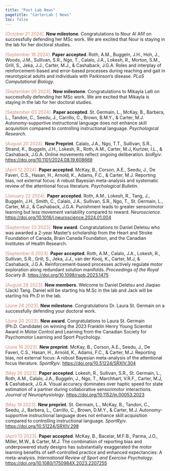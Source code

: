 ```yaml
---
title: "Past Lab News"
pagetitle: "CarterLab | News"
toc: false
---
```


<font color="#d08770">[October 21 2024].</font> **New milestone**. Congratulations to Nour Al Afif on successfully defending her MSc work. We are excited that Nour is staying in the lab for her doctoral studies.

<font color="#d08770">[September 18 2024].</font> **Paper accepted**. Roth, A.M., Buggeln, J.H., Hoh, J., Woods, J.M., Sullivan, S.R., Ngo, T., Calalo, J.A., Lokesh, R., Morton, S.M., Grill, S., Jeka, J.J., Carter, M.J., & Cashaback, J.G.A. Roles and interplay of reinforcement-based and error-based processes during reaching and gait in neurotypical adults and individuals with Parkinson's disease. *PLoS Computational Biology*.

<font color="#d08770">[September 05 2024].</font> **New milestone**. Congratulations to Mikayla Lalli on successfully defending her MSc work. We are excited that Mikayla is staying in the lab for her doctoral studies.

<font color="#d08770">[September 03 2024].</font> **Paper accepted**. St. Germain, L., McKay, B., Barbera, L., Tandon, C., Seedu, J., Carrillo, C., Brown, B.M.Y., & Carter, M.J. Autonomy-supportive instructional language does not enhance skill acquisition compared to controlling instructional language. *Psychological Research*.

<font color="#d08770">[August 20 2024].</font> **New Preprint**. Calalo, J.A., Ngo, T.T., Sullivan, S.R., Strand, K., Buggeln, J.H., Lokesh, R., Roth, A.M., Carter, M.J, Kurtzer, I.L., & Cashaback, J.G.A. Online movements reflect ongoing deliberation. *bioR$\chi$iv*. [https://doi.org/10.1101/2024.08.19.608669](https://doi.org/10.1101/2024.08.19.608669){target="_blank"}

<font color="#d08770">[April 12 2024].</font> **Paper accepted**. McKay, B., Corson, A.E., Seedu, J., De Faveri, C.S., Hasan, H., Arnold, K., Adams, F.C., & Carter, M.J. Reporting bias, not external focus: A robust Bayesian meta-analysis and systematic review of the attentional focus literature. *Psychological Bulletin*.

<font color="#d08770">[January 22 2024].</font> **Paper accepted**. Roth, A.M., Lokesh, R., Tang, J., Buggeln, J.H., Smith, C., Calalo, J.A., Sullivan, S.R., Ngo, T., St. Germain, L., Carter, M.J., & Cashaback, J.G.A. Punishment leads to greater sensorimotor learning but less movement variability compared to reward. *Neuroscience*. [https://doi.org/10.1016/j.neuroscience.2024.01.004](https://doi.org/10.1016/j.neuroscience.2024.01.004){target="_blank"}

<font color="#d08770">[September 22 2023].</font> **New award**. Congratulations to Daniel Deletsu who was awarded a 2-year Master's scholarship from the Heart and Stroke Foundation of Canada, Brain Canada Foundation, and the Canadian Institutes of Health Research.

<font color="#d08770">[September 6 2023].</font> **Paper accepted**. Roth, A.M., Calalo, J.A., Lokesh, R., Sullivan, S.R., Grill, S., Jeka, J.J., van der Kooij, K., Carter, M.J, & Cashaback, J.G.A. Reinforcement-based processes actively regulate motor exploration along redundant solution manifolds. *Proceedings of the Royal Society B*. [https://doi.org/10.1098/rspb.2023.1475](https://doi.org/10.1098/rspb.2023.1475){target="_blank"}

<font color="#d08770">[August 28 2023].</font> **New members**. Welcome to Daniel Deletsu and Jiaqiao (Jack) Tang. Daniel will be starting his M.Sc in the lab and Jack will be starting his Ph.D in the lab.

<font color="#d08770">[June 28 2023].</font> **New milestone**. Congratulations Dr. Laura St. Germain on a successfully defending your doctoral work.

<font color="#d08770">[June 20 2023].</font> **New award**. Congratulations to Laura St. Germain (Ph.D. Candidate) on winning the 2023 Franklin Henry Young Scientist Award in Motor Control and Learning from the Canadian Society for Psychomotor Learning and Sport Psychology.

<font color="#d08770">[June 16 2023].</font> **New preprint**. McKay, B., Corson, A.E., Seedu, J., De Faveri, C.S., Hasan, H., Arnold, K., Adams, F.C., & Carter, M.J. Reporting bias, not external focus: A robust Bayesian meta-analysis of the attentional focus literature. *SportR*$\chi$*iv*. [https://doi.org/10.51224/SRXIV.304](https://doi.org/10.51224/SRXIV.304){target="_blank"}

<font color="#d08770">[May 26 2023].</font> **Paper accepted**. Lokesh, R., Sullivan, S.R., St. Germain, L., Roth, A.M., Calalo, J.A., Buggeln, J., Ngo, T., Marchhart, V.R.F., Carter, M.J, & Cashaback, J.G.A. Visual accuracy dominates over haptic speed for state estimation of a partner during collaborative sensorimotor interactions. *Journal of Neurophysiology*. [https://doi.org/10.1152/jn.00053.2023](https://doi.org/10.1152/jn.00053.2023){target="_blank"}

<font color="#d08770">[May 19 2023].</font> **New preprint**. St. Germain, L., McKay, B., Tandon, C., Seedu, J., Barbera, L., Carrillo, C., Brown, D.M.Y., & Carter, M.J. Autonomy-supportive instructional language does not enhance skill acquisition compared to controlling instructional language. *SportR*$\chi$*iv*. [https://doi.org/10.51224/SRXIV.298](https://doi.org/10.51224/SRXIV.298){target="_blank"}

<font color="#d08770">[April 13 2023].</font> **Paper accepted**. McKay, B., Bacelar, M.F.B., Parma, J.O., Miller, M.W., & Carter, M.J. The combination of reporting bias and underpowered study designs has substantially exaggerated the motor learning benefits of self-controlled practice and enhanced expectancies: A meta-analysis. *International Review of Sport and Exercise Psychology*. [https://doi.org/10.1080/1750984X.2023.2207255](https://doi.org/10.1080/1750984X.2023.2207255){target="_blank"}
